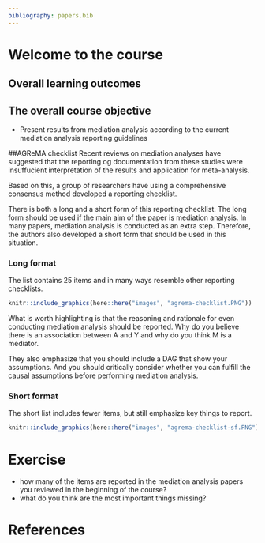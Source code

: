 ```yaml
---
bibliography: papers.bib
---
```


# Welcome to the course {#sec-welcome}

## Overall learning outcomes

::: callout-note
## The overall course objective

- Present results from mediation analysis according to the current mediation analysis  reporting guidelines

:::

##AGReMA checklist
Recent reviews on mediation analyses have suggested that the reporting og documentation from these studies were insuffucient interpretation of the results and application for meta-analysis.

Based on this, a group of researchers have using a comprehensive consensus method developed a reporting checklist.

There is both a long and a short form of this reporting checklist. The long form should be used if the main aim of the paper is mediation analysis. In many papers, mediation analysis is conducted as an extra step. Therefore, the authors also developed a short form that should be used in this situation.

### Long format

The list contains 25 items and in many ways resemble other reporting checklists.

```r
knitr::include_graphics(here::here("images", "agrema-checklist.PNG"))
```

What is worth highlighting is that the reasoning and rationale for even conducting mediation analysis should be reported. Why do you believe there is an association between A and Y and why do you think M is a mediator.

They also emphasize that you should include a DAG that show your assumptions. And you should critically consider whether you can fulfill the causal assumptions before performing mediation analysis.

### Short format

The short list includes fewer items, but still emphasize key things to report. 

```r
knitr::include_graphics(here::here("images", "agrema-checklist-sf.PNG"))
```

# Exercise

- how many of the items are reported in the mediation analysis papers you reviewed in the beginning of the course?
- what do you think are the most important things missing?

# References

